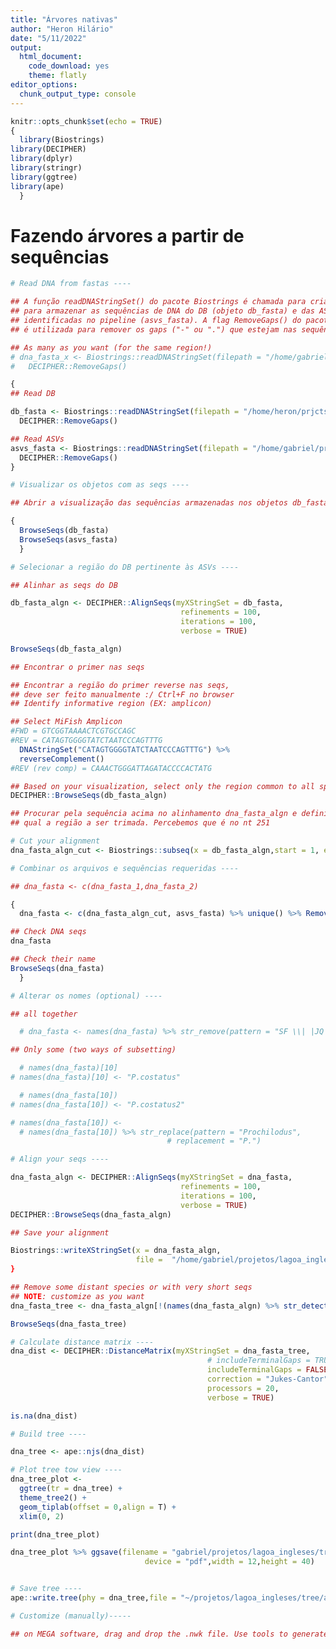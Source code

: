 ```yaml
---
title: "Árvores nativas"
author: "Heron Hilário"
date: "5/11/2022"
output: 
  html_document:
    code_download: yes
    theme: flatly
editor_options: 
  chunk_output_type: console
---
```


```r
knitr::opts_chunk$set(echo = TRUE)
{
  library(Biostrings)
library(DECIPHER)
library(dplyr)
library(stringr)
library(ggtree)
library(ape)
  }
```

# Fazendo árvores a partir de sequências

```r

# Read DNA from fastas ----

## A função readDNAStringSet() do pacote Biostrings é chamada para criar um objeto 
## para armazenar as sequências de DNA do DB (objeto db_fasta) e das ASVs 
## identificadas no pipeline (asvs_fasta). A flag RemoveGaps() do pacote DECIPHER
## é utilizada para remover os gaps ("-" ou ".") que estejam nas sequências.

## As many as you want (for the same region!)
# dna_fasta_x <- Biostrings::readDNAStringSet(filepath = "/home/gabriel/projetos/db-LGC/data/mai22/LGC12Sdb_252seqs-mai22-order_clust.fasta") %>%
#   DECIPHER::RemoveGaps()

{
## Read DB

db_fasta <- Biostrings::readDNAStringSet(filepath = "/home/heron/prjcts/fish_eDNA/DB/mai22/DB/LGC12Sdb_251seqs-mai22-pretty_names_noGaps.fasta") %>%
  DECIPHER::RemoveGaps()

## Read ASVs 
asvs_fasta <- Biostrings::readDNAStringSet(filepath = "/home/gabriel/projetos/peixes-eDNA/analises/pipeline-modelo/results/pipeline-modelo-all_ASVs_all_primers.fasta") %>%
  DECIPHER::RemoveGaps()
}

# Visualizar os objetos com as seqs ----

## Abrir a visualização das sequências armazenadas nos objetos db_fasta e asvs_fasta

{
  BrowseSeqs(db_fasta)
  BrowseSeqs(asvs_fasta)
  }

# Selecionar a região do DB pertinente às ASVs ----

## Alinhar as seqs do DB

db_fasta_algn <- DECIPHER::AlignSeqs(myXStringSet = db_fasta, 
                                      refinements = 100,
                                      iterations = 100,
                                      verbose = TRUE)

BrowseSeqs(db_fasta_algn)

## Encontrar o primer nas seqs

## Encontrar a região do primer reverse nas seqs,
## deve ser feito manualmente :/ Ctrl+F no browser
## Identify informative region (EX: amplicon)

## Select MiFish Amplicon
#FWD = GTCGGTAAAACTCGTGCCAGC 
#REV = CATAGTGGGGTATCTAATCCCAGTTTG  
  DNAStringSet("CATAGTGGGGTATCTAATCCCAGTTTG") %>% 
  reverseComplement()
#REV (rev comp) = CAAACTGGGATTAGATACCCCACTATG

## Based on your visualization, select only the region common to all species
DECIPHER::BrowseSeqs(db_fasta_algn)

## Procurar pela sequência acima no alinhamento dna_fasta_algn e definir
## qual a região a ser trimada. Percebemos que é no nt 251

# Cut your alignment 
dna_fasta_algn_cut <- Biostrings::subseq(x = db_fasta_algn,start = 1, end = 251) 

# Combinar os arquivos e sequências requeridas ----

## dna_fasta <- c(dna_fasta_1,dna_fasta_2)

{
  dna_fasta <- c(dna_fasta_algn_cut, asvs_fasta) %>% unique() %>% RemoveGaps()

## Check DNA seqs 
dna_fasta

## Check their name 
BrowseSeqs(dna_fasta)
  }

# Alterar os nomes (optional) ----

## all together

  # dna_fasta <- names(dna_fasta) %>% str_remove(pattern = "SF \\| |JQ \\| ")

## Only some (two ways of subsetting)

  # names(dna_fasta)[10]
# names(dna_fasta)[10] <- "P.costatus"

  # names(dna_fasta[10])
# names(dna_fasta[10]) <- "P.costatus2"

# names(dna_fasta[10]) <- 
  # names(dna_fasta[10]) %>% str_replace(pattern = "Prochilodus",
                                   # replacement = "P.")

# Align your seqs ----

dna_fasta_algn <- DECIPHER::AlignSeqs(myXStringSet = dna_fasta, 
                                      refinements = 100,
                                      iterations = 100,
                                      verbose = TRUE)
DECIPHER::BrowseSeqs(dna_fasta_algn)

## Save your alignment

Biostrings::writeXStringSet(x = dna_fasta_algn,
                            file =  "/home/gabriel/projetos/lagoa_ingleses/tree/asvs-LI_db.fasta")
}

## Remove some distant species or with very short seqs
## NOTE: customize as you want
dna_fasta_tree <- dna_fasta_algn[!(names(dna_fasta_algn) %>% str_detect(pattern = "Out"))]

BrowseSeqs(dna_fasta_tree)

# Calculate distance matrix ----
dna_dist <- DECIPHER::DistanceMatrix(myXStringSet = dna_fasta_tree,
                                            # includeTerminalGaps = TRUE,
                                            includeTerminalGaps = FALSE,      #test both versions on the final output
                                            correction = "Jukes-Cantor",
                                            processors = 20,
                                            verbose = TRUE)

is.na(dna_dist)

# Build tree ----

dna_tree <- ape::njs(dna_dist)

# Plot tree tow view ----
dna_tree_plot <-
  ggtree(tr = dna_tree) + 
  theme_tree2() +
  geom_tiplab(offset = 0,align = T) + 
  xlim(0, 2)

print(dna_tree_plot)

dna_tree_plot %>% ggsave(filename = "gabriel/projetos/lagoa_ingleses/tree/asv-LI_db_tree.pdf",
                              device = "pdf",width = 12,height = 40)


# Save tree ----
ape::write.tree(phy = dna_tree,file = "~/projetos/lagoa_ingleses/tree/asv-LI_db_tree.nwk")

# Customize (manually)-----

## on MEGA software, drag and drop the .nwk file. Use tools to generate a pretty visualization
```
